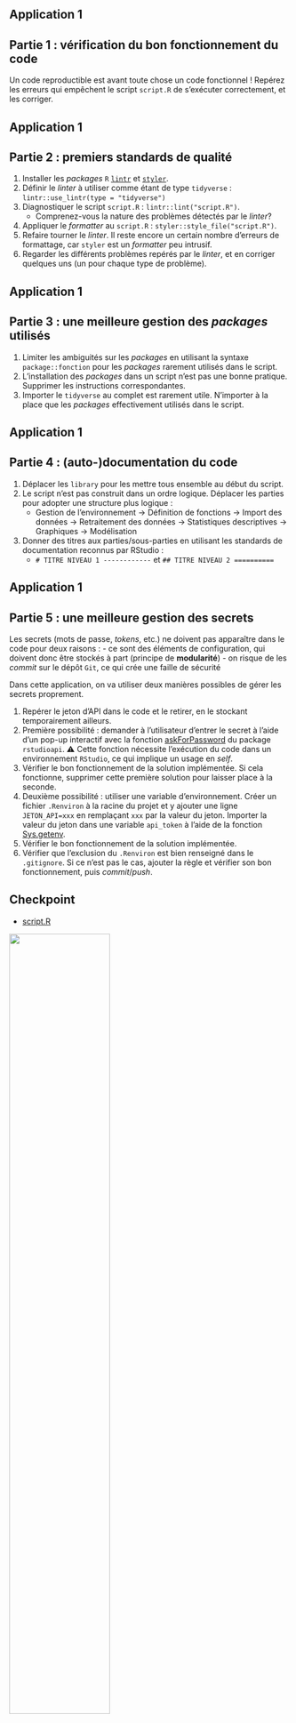 ## Application 1 {.smaller}

:::{.callout-tip collapse="true" icon=false}
## Partie 1 : vérification du bon fonctionnement du code

Un code reproductible est avant toute chose un code fonctionnel ! Repérez les erreurs qui empêchent le script `script.R` de s’exécuter correctement, et les corriger.

:::

## Application 1 {.smaller}

:::{.callout-tip collapse="true" icon=false}
## Partie 2 : premiers standards de qualité

::: {.nonincremental}
1. Installer les _packages_ `R` [`lintr`](https://github.com/r-lib/lintr) et [`styler`](https://github.com/r-lib/styler).
2. Définir le _linter_ à utiliser comme étant de type `tidyverse` : `lintr::use_lintr(type = "tidyverse")`
3. Diagnostiquer le script `script.R` : `lintr::lint("script.R")`.
    + Comprenez-vous la nature des problèmes détectés par le _linter_?
4. Appliquer le _formatter_ au `script.R` : `styler::style_file("script.R")`.
5. Refaire tourner le _linter_. Il reste encore un certain nombre d'erreurs de formattage, car `styler` est un _formatter_ peu intrusif.
6. Regarder les différents problèmes repérés par le _linter_, et en corriger quelques uns (un pour chaque type de problème).
:::

:::

## Application 1 {.smaller}

:::{.callout-tip collapse="true" icon=false}
## Partie 3 : une meilleure gestion des *packages* utilisés

::: {.nonincremental}
1. Limiter les ambiguités sur les *packages* en utilisant la syntaxe `package::fonction` pour les *packages* rarement utilisés dans le script.
2. L'installation des *packages* dans un script n'est pas une bonne pratique. Supprimer les instructions correspondantes.
3. Importer le `tidyverse` au complet est rarement utile. N'importer à la place que les *packages* effectivement utilisés dans le script.
:::

:::

## Application 1 {.smaller}

:::{.callout-tip collapse="true" icon=false}
## Partie 4 : (auto-)documentation du code

::: {.nonincremental}
1. Déplacer les `library` pour les mettre tous ensemble au début du script.
2. Le script n'est pas construit dans un ordre logique. Déplacer les parties 
pour adopter une structure plus logique : 
    + Gestion de l'environnement -> Définition de fonctions -> Import des données -> Retraitement des données -> Statistiques descriptives -> Graphiques -> Modélisation
3. Donner des titres aux parties/sous-parties en utilisant les standards de documentation reconnus par RStudio :
    + `# TITRE NIVEAU 1 ------------` et `## TITRE NIVEAU 2 ==========`
:::

:::

## Application 1 {.smaller}

:::{.callout-tip collapse="true" icon=false}
## Partie 5 : une meilleure gestion des [secrets]{.orange}

Les secrets (mots de passe, *tokens*, etc.) ne doivent pas apparaître dans le code pour deux raisons : 
- ce sont des éléments de configuration, qui doivent donc être stockés à part (principe de **modularité**)
- on risque de les *commit* sur le dépôt `Git`, ce qui crée une faille de sécurité

Dans cette application, on va utiliser deux manières possibles de gérer les secrets proprement.

::: {.nonincremental}
1. Repérer le jeton d'API dans le code et le retirer, en le stockant temporairement ailleurs.
2. Première possibilité : demander à l'utilisateur d'entrer le secret à l'aide d'un pop-up interactif avec la fonction [askForPassword](https://rdrr.io/cran/rstudioapi/man/askForPassword.html) du package `rstudioapi`. ⚠️ Cette fonction nécessite l'exécution du code dans un environnement `RStudio`, ce qui implique un usage en *self*.
3. Vérifier le bon fonctionnement de la solution implémentée. Si cela fonctionne, supprimer cette première solution pour laisser place à la seconde.
4. Deuxième possibilité : utiliser une variable d'environnement. Créer un fichier `.Renviron` à la racine du projet et y ajouter une ligne `JETON_API=xxx` en remplaçant `xxx` par la valeur du jeton. Importer la valeur du jeton dans une variable `api_token` à l'aide de la fonction [Sys.getenv](https://www.rdocumentation.org/packages/base/versions/3.6.2/topics/Sys.getenv).
5. Vérifier le bon fonctionnement de la solution implémentée.
6. Vérifier que l'exclusion du `.Renviron` est bien renseigné dans le `.gitignore`. Si ce n'est pas le cas, ajouter la règle et vérifier son bon fonctionnement, puis *commit*/*push*.
:::

:::

## Checkpoint

::: {layout=[30,70]}
:::{.nonincremental}

- [script.R](https://raw.githubusercontent.com/InseeFrLab/formation-bonnes-pratiques-git-R/main/R/checkpoints/application1/script.R)

![](checkpoint.jpg){width=60%}
:::
:::
